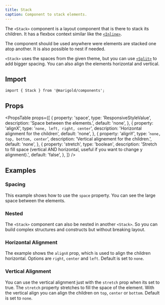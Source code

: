 ```yaml
---
title: Stack
caption: Component to stack elements.
---
```


The `<Stack>` component is a layout component that is there to stack its children. It has a flexbox context similar like the [`<Inline>`](/components/inline/).

The component should be used anywhere were elements are stacked one atop another. It is also possible to nest if needed.

`<Stack>` uses the spaces from the given theme, but you can use [`<Split>`](/components/split/) to add bigger spacing. You can also align the elements horizontal and vertical.

## Import

```tsx
import { Stack } from '@marigold/components';
```

## Props

<PropsTable
  props={[
    {
      property: 'space',
      type: 'ResponsiveStyleValue<string>',
      description: 'Space between the elements.',
      default: 'none',
    },
    {
      property: 'alignX',
      type: '`none, left, right, center`',
      description: 'Horizontal alignment for the children',
      default: 'none',
    },
    {
      property: 'alignY',
      type: '`none, top, bottom, center`',
      description: 'Vertical alignement for the children.',
      default: 'none',
    },
    {
      property: 'stretch',
      type: 'boolean',
      description:
        'Stretch to fill space (vertical AND horizontal, useful if you want to change y alignment).',
      default: 'false',
    },
  ]}
/>

## Examples

### Spacing

This example shows how to use the `space` property. You can see the large space between the elements.

<ComponentDemo file="./stack-spacing.demo.tsx" />

### Nested

The `<Stack>` component can also be nested in another `<Stack>`. So you can build complex structures and constructs but without breaking layout.

<ComponentDemo file="./stack-nested.demo.tsx" />

### Horizontal Alignment

The example shows the `alignX` prop, which is used to align the children horizontal. Options are `right`, `center` and `left`. Default is set to `none`.

<ComponentDemo file="./stack-horizontal.demo.tsx" />

### Vertical Alignment

You can use the vertical alignment just with the `stretch` prop when its set to true. The `stretch` property stretches to fill the space of the element. With the vertical align you can align the children on `top`, `center` or `bottom`. Default is set to `none`.

<ComponentDemo file="./stack-vertical.demo.tsx" />
